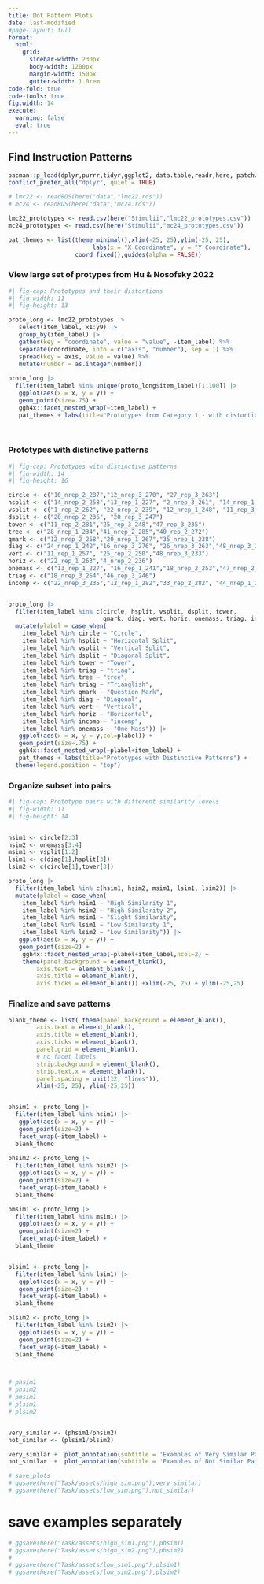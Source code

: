 ```yaml
---
title: Dot Pattern Plots
date: last-modified
#page-layout: full
format:
  html: 
    grid:
      sidebar-width: 230px
      body-width: 1200px
      margin-width: 150px
      gutter-width: 1.0rem
code-fold: true
code-tools: true
fig.width: 14
execute: 
  warning: false
  eval: true
---
```


## Find Instruction Patterns

```r
pacman::p_load(dplyr,purrr,tidyr,ggplot2, data.table,readr,here, patchwork, conflicted)
conflict_prefer_all("dplyr", quiet = TRUE)

# lmc22 <- readRDS(here("data","lmc22.rds"))
# mc24 <- readRDS(here("data","mc24.rds"))

lmc22_prototypes <- read.csv(here("Stimulii","lmc22_prototypes.csv"))
mc24_prototypes <- read.csv(here("Stimulii","mc24_prototypes.csv"))

pat_themes <- list(theme_minimal(),xlim(-25, 25),ylim(-25, 25),
                        labs(x = "X Coordinate", y = "Y Coordinate"),
                   coord_fixed(),guides(alpha = FALSE))
```




### View large set of  protypes from Hu & Nosofsky 2022
```r
#| fig-cap: Prototypes and their distortions
#| fig-width: 11
#| fig-height: 13

proto_long <- lmc22_prototypes |> 
   select(item_label, x1:y9) |>
   group_by(item_label) |> 
   gather(key = "coordinate", value = "value", -item_label) %>%
   separate(coordinate, into = c("axis", "number"), sep = 1) %>%
   spread(key = axis, value = value) %>%
   mutate(number = as.integer(number))
 
proto_long |> 
  filter(item_label %in% unique(proto_long$item_label)[1:100]) |>
   ggplot(aes(x = x, y = y)) +
   geom_point(size=.75) + 
   ggh4x::facet_nested_wrap(~item_label) +
   pat_themes + labs(title="Prototypes from Category 1 - with distortions")
  
  

```



### Prototypes with distinctive patterns
```r
#| fig-cap: Prototypes with distinctive patterns
#| fig-width: 14
#| fig-height: 16

circle <- c("10_nrep_2_287","12_nrep_3_270", "27_rep_3_263")
hsplit <- c("14_nrep_2_258","13_rep_1_227", "2_nrep_3_261", "14_nrep_1_245","34_nrep_3_229")
vsplit <- c("1_rep_2_262", "22_nrep_2_239", "12_nrep_1_248", "11_rep_3_264","38_nrep_3_288","32_rep_3_286")
dsplit <- c("20_nrep_2_236", "20_rep_3_247")
tower <- c("11_rep_2_281","25_rep_3_248","47_rep_3_235")
tree <- c("28_nrep_1_234","41_nrep_2_285","40_rep_2_272")
qmark <- c("12_nrep_2_258","20_nrep_1_267","35_nrep_1_238")
diag <- c("24_nrep_1_242","16_nrep_3_276", "26_nrep_3_263","48_nrep_3_233","47_nrep_1_227")
vert <- c("11_rep_1_257", "25_rep_2_250","48_nrep_3_233")
horiz <- c("22_rep_1_263","4_nrep_2_236")
onemass <- c("13_rep_1_227", "16_rep_1_241","18_nrep_2_253","47_nrep_2_264")
triag <- c("18_nrep_3_254","46_rep_3_246")
incomp <- c("22_nrep_3_235","12_rep_1_282","33_rep_2_282", "44_nrep_1_263")


proto_long |> 
  filter(item_label %in% c(circle, hsplit, vsplit, dsplit, tower, 
                           qmark, diag, vert, horiz, onemass, triag, incomp,tree)) |>
  mutate(plabel = case_when(
    item_label %in% circle ~ "Circle",
    item_label %in% hsplit ~ "Horizontal Split",
    item_label %in% vsplit ~ "Vertical Split",
    item_label %in% dsplit ~ "Diagonal Split",
    item_label %in% tower ~ "Tower",
    item_label %in% triag ~ "triag",
    item_label %in% tree ~ "tree",
    item_label %in% triag ~ "Trianglish",
    item_label %in% qmark ~ "Question Mark",
    item_label %in% diag ~ "Diagonal",
    item_label %in% vert ~ "Vertical",
    item_label %in% horiz ~ "Horizontal",
    item_label %in% incomp ~ "incomp",
    item_label %in% onemass ~ "One Mass")) |>
   ggplot(aes(x = x, y = y,col=plabel)) +
   geom_point(size=.75) + 
   ggh4x::facet_nested_wrap(~plabel+item_label) +
   pat_themes + labs(title="Prototypes with Distinctive Patterns") +
  theme(legend.position = "top")


```


### Organize subset into pairs
```r
#| fig-cap: Prototype pairs with different similarity levels
#| fig-width: 11
#| fig-height: 14


hsim1 <- circle[2:3]
hsim2 <- onemass[3:4]
msim1 <- vsplit[1:2]
lsim1 <- c(diag[1],hsplit[3])
lsim2 <- c(circle[1],tower[3])

proto_long |> 
  filter(item_label %in% c(hsim1, hsim2, msim1, lsim1, lsim2)) |>
  mutate(plabel = case_when(
    item_label %in% hsim1 ~ "High Similarity 1",
    item_label %in% hsim2 ~ "High Similarity 2",
    item_label %in% msim1 ~ "Slight Similarity",
    item_label %in% lsim1 ~ "Low Similarity 1",
    item_label %in% lsim2 ~ "Low Similarity")) |>
   ggplot(aes(x = x, y = y)) +
   geom_point(size=2) + 
    ggh4x::facet_nested_wrap(~plabel+item_label,ncol=2) + 
    theme(panel.background = element_blank(),
        axis.text = element_blank(),
        axis.title = element_blank(),
        axis.ticks = element_blank()) +xlim(-25, 25) + ylim(-25,25)


```



### Finalize and save patterns
```r
blank_theme <- list( theme(panel.background = element_blank(),
        axis.text = element_blank(),
        axis.title = element_blank(),
        axis.ticks = element_blank(),
        panel.grid = element_blank(),
        # no facet labels
        strip.background = element_blank(),
        strip.text.x = element_blank(),
        panel.spacing = unit(12, "lines")), 
        xlim(-25, 25), ylim(-25,25))


phsim1 <- proto_long |> 
  filter(item_label %in% hsim1) |> 
   ggplot(aes(x = x, y = y)) +
   geom_point(size=2) + 
   facet_wrap(~item_label) +
  blank_theme 
  
phsim2 <- proto_long |>
  filter(item_label %in% hsim2) |>
   ggplot(aes(x = x, y = y)) +
   geom_point(size=2) + 
   facet_wrap(~item_label) +
  blank_theme

pmsim1 <- proto_long |>
  filter(item_label %in% msim1) |>
   ggplot(aes(x = x, y = y)) +
   geom_point(size=2) + 
   facet_wrap(~item_label) +
  blank_theme


plsim1 <- proto_long |>
  filter(item_label %in% lsim1) |>
   ggplot(aes(x = x, y = y)) +
   geom_point(size=2) + 
   facet_wrap(~item_label) +
  blank_theme

plsim2 <- proto_long |>
  filter(item_label %in% lsim2) |>
   ggplot(aes(x = x, y = y)) +
   geom_point(size=2) + 
   facet_wrap(~item_label) +
  blank_theme



# phsim1
# phsim2
# pmsim1
# plsim1
# plsim2


very_similar <- (phsim1/phsim2) 
not_similar <- (plsim1/plsim2)

very_similar +  plot_annotation(subtitle = 'Examples of Very Similar Pairs')
not_similar  +  plot_annotation(subtitle = 'Examples of Not Similar Pairs')

# save_plots
# ggsave(here("Task/assets/high_sim.png"),very_similar)
# ggsave(here("Task/assets/low_sim.png"),not_similar)


```


# save examples separately 
```r

# ggsave(here("Task/assets/high_sim1.png"),phsim1)
# ggsave(here("Task/assets/high_sim2.png"),phsim2)
# 
# ggsave(here("Task/assets/low_sim1.png"),plsim1)
# ggsave(here("Task/assets/low_sim2.png"),plsim2)

```




